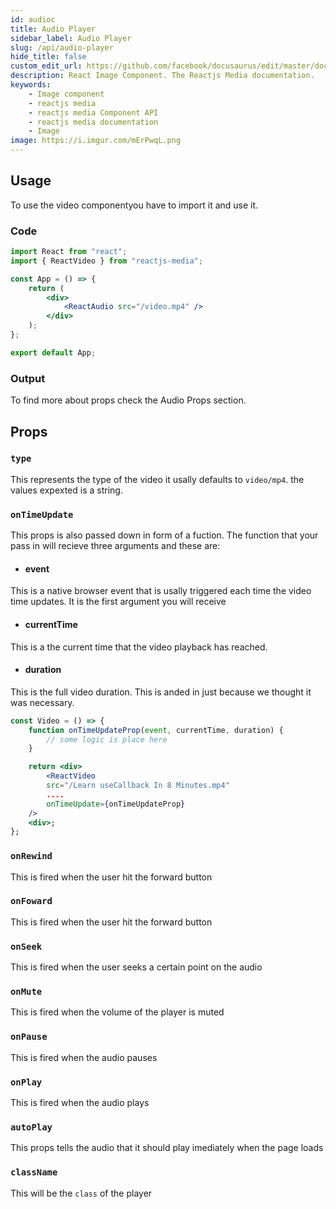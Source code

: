 ```yaml
---
id: audioc
title: Audio Player
sidebar_label: Audio Player
slug: /api/audio-player
hide_title: false
custom_edit_url: https://github.com/facebook/docusaurus/edit/master/docs/api-doc-markdown.md
description: React Image Component. The Reactjs Media documentation.
keywords:
    - Image component
    - reactjs media
    - reactjs media Component API
    - reactjs media documentation
    - Image
image: https://i.imgur.com/mErPwqL.png
---
```



## Usage

To use the video componentyou have to import it and use it.

### Code

```jsx
import React from "react";
import { ReactVideo } from "reactjs-media";

const App = () => {
	return (
		<div>
			<ReactAudio src="/video.mp4" />
		</div>
	);
};

export default App;
```

### Output

<ReactAudio src="/video.mp4" />

To find more about props check the Audio Props section.

## Props

### `type`

This represents the type of the video it usally defaults to `video/mp4`. the values expexted is a string.

### `onTimeUpdate`

This props is also passed down in form of a fuction. The function that your pass in will recieve three arguments and these are:

-   #### event

This is a native browser event that is usally triggered each time the video time updates. It is the first argument you will receive

-   #### currentTime

This is a the current time that the video playback has reached.

-   #### duration

This is the full video duration. This is anded in just because we thought it was necessary.

```jsx {10}
const Video = () => {
    function onTimeUpdateProp(event, currentTime, duration) {
        // some logic is place here
    }

	return <div>
        <ReactVideo
        src="/Learn useCallback In 8 Minutes.mp4"
        ....
        onTimeUpdate={onTimeUpdateProp}
    />
    <div>;
};
```

### `onRewind`

This is fired when the user hit the forward button

### `onFoward`

This is fired when the user hit the forward button

### `onSeek`

This is fired when the user seeks a certain point on the audio

### `onMute`

This is fired when the volume of the player is muted

### `onPause`

This is fired when the audio pauses

### `onPlay`

This is fired when the audio plays

### `autoPlay`

This props tells the audio that it should play imediately when the page loads

### `className`

This will be the `class` of the player
